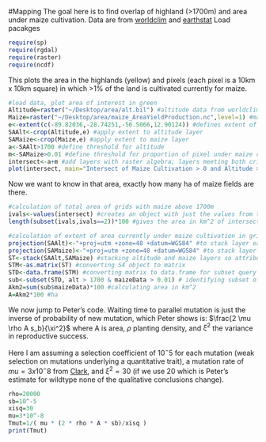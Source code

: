 
#Mapping
The goal here is to find overlap of highland (>1700m) and area under maize cultivation.  Data are from [worldclim](www.worldclim.org) and [earthstat](www.earthstat.org)
Load pacakges
```r
require(sp)
require(rgdal)
require(raster)
require(ncdf)
```

This plots the area in the highlands (yellow) and pixels (each pixel is a 10km x 10km square) in which >1% of the land is cultivated currently for maize.
```r
#load data, plot area of interest in green
Altitude=raster("~/Desktop/area/alt.bil") #altitude data from worldclim
Maize=raster("~/Desktop/area/maize_AreaYieldProduction.nc",level=1) #maize cultivation data from earthstat; first level is percent land cultivated
e<-extent(c(-89.82036,-28.74251,-56.5066,12.90124)) #defines extent of South America
SAAlt<-crop(Altitude,e) #apply extent to altitude layer
SAMaize<-crop(Maize,e) #apply extent to maize layer
a<-SAAlt>1700 #define threshold for altitude
m<-SAMaize>0.01 #define threshold for proportion of pixel under maize cultivation
intersect<-a+m #add layers with raster algebra; layers meeting both criteria (altitude and maize cultivation have value of "2")
plot(intersect, main="Intersect of Maize Cultivation > 0 and Altitude >1700m")
```

Now we want to know in that area, exactly how many ha of maize fields are there.
```r
#calculation of total area of grids with maize above 1700m
ivals<-values(intersect) #creates an object with just the values from the intersect
length(subset(ivals,ivals==2))*100 #gives the area in km^2 of intersect assuming 5 arc-minute resolution--100km^2/pixel

#calculation of extent of area currently under maize cultivation in grids
projection(SAAlt)<-"+proj=utm +zone=48 +datum=WGS84" #to stack layer each must be in the same geographic projection
projection(SAMaize)<-"+proj=utm +zone=48 +datum=WGS84" #to stack layer each must be in the same geographic projection
ST<-stack(SAAlt,SAMaize) #stacking altitude and maize layers so attributes can be retained in a query
STM<-as.matrix(ST) #converting S4 object to matrix
STD<-data.frame(STM) #converting matrix to data.frame for subset query
sub<-subset(STD, alt > 1700 & maizeData > 0.01) # identifying subset of grids with maize cultivation and >1700m
Akm2=sum(sub$maizeData)*100 #calculating area in km^2
A=Akm2*100 #ha
```

We now jump to Peter's code. Waiting time to parallel mutation is just the inverse of probability of new mutation, which Peter shows is: $\frac{2 \mu \rho A s_b}{\xi^2}$ where A is area, $\rho$ planting density, and $\xi^2$ the variance in reproductive success.

Here I am assuming a selection coefficient of $10^-5$ for each mutation (weak selection on mutations underlying a quantitative trait), a mutation rate of $mu=3 x 10^-8$ from [Clark](http://mbe.oxfordjournals.org/content/22/11/2304.full), and $\xi^2=30$ (if we use 20 which is Peter's estimate for wildtype none of the qualitative conclusions change).
```r
rho=20000
sb=10^-5
xisq=30
mu=3*10^-8
Tmut=1/( mu * (2 * rho * A * sb)/xisq )
print(Tmut)
```
